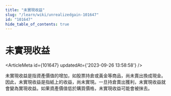 ```yaml
---
title: "未實現收益"
slug: "/learn/wiki/unrealizedgain-101647"
id: "101647"
hide_table_of_contents: true
---
```



# 未實現收益

<ArticleMeta id={101647} updatedAt={'2023-09-26 13:58:58'} />
<div className='border-solid border-b border-t-0 my-4 border-[var(--ifm-color-gray-300)]' />

未實現收益是指資產價值的增加，如股票持倉或黃金等商品，尚未賣出換成現金。因此，未實現收益是指紙上的收益，尚未實現。一旦持倉賣出獲利，未實現收益就會變為實現收益。如果資產價值低於購買價格，未實現收益可能會被抹去。
